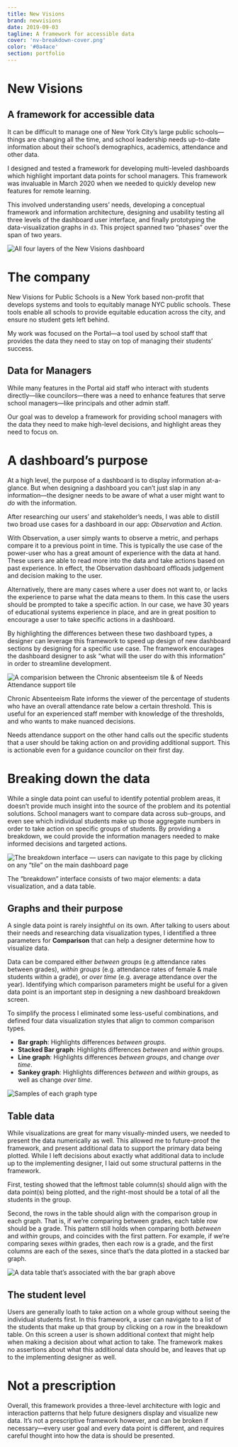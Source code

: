 ```yaml
---
title: New Visions
brand: newvisions
date: 2019-09-03
tagline: A framework for accessible data
cover: 'nv-breakdown-cover.png'
color: '#0a4ace'
section: portfolio
---
```


# New Visions

<!-- This is doubly true when everything changes so suddenly like it did in early 2020. -->
<section class="tldr" markdown="1">

## A framework for accessible data
It can be difficult to manage one of New York City’s large public schools—things are changing all the time, and school leadership needs up-to-date information about their school’s demographics, academics, attendance and other data. 

I designed and tested a framework for developing multi-leveled dashboards which highlight important data points for school managers. This framework was invaluable in March 2020 when we needed to quickly develop new features for remote learning.

This involved understanding users’ needs, developing a conceptual framework and information architecture, designing and usability testing all three levels of the dashboard user interface, and finally prototyping the data-visualization graphs in `d3`. This project spanned two “phases” over the span of two years.

<div class="cover-image">

  ![All four layers of the New Visions dashboard](../../images/portfolio/newvisions/nv-dashboard-demo.png)
</div>

</section>

# The company
New Visions for Public Schools is a New York based non-profit that develops systems and tools to equitably manage NYC public schools. These tools enable all schools to provide equitable education across the city, and ensure no student gets left behind.

My work was focused on the Portal—a tool used by school staff that provides the data they need to stay on top of managing their students’ success.

## Data for Managers
While many features in the Portal aid staff who interact with students directly—like councilors—there was a need to enhance features that serve school managers—like principals and other admin staff. 

Our goal was to develop a framework for providing school managers with the data they need to make high-level decisions, and highlight areas they need to focus on.

# A dashboard’s purpose
At a high level, the purpose of a dashboard is to display information at-a-glance. But when designing a dashboard you can’t just slap in any information—the designer needs to be aware of what a user might want to *do* with the information.

After researching our users’ and stakeholder’s needs, I was able to distill two broad use cases for a dashboard in our app: *Observation* and *Action*.

With Observation, a user simply wants to observe a metric, and perhaps compare it to a previous point in time. This is typically the use case of the power-user who has a great amount of experience with the data at hand. These users are able to read more into the data and take actions based on past experience. In effect, the Observation dashboard offloads judgement and decision making to the user.

Alternatively, there are many cases where a user does not want to, or lacks the experience to parse what the data means to them. In this case the users should be prompted to take a specific action. In our case, we have 30 years of educational systems experience in place, and are in great position to encourage a user to take specific actions in a dashboard.

By highlighting the differences between these two dashboard types, a designer can leverage this framework to speed up design of new dashboard sections by designing for a specific use case. The framework encourages the dashboard designer to ask “what will the user do with this information” in order to streamline development. 

![A comparision between the Chronic absenteeism tile & of Needs Attendance support tile](../../images/portfolio/newvisions/new-tiles@2x.png)

Chronic Absenteeism Rate informs the viewer of the percentage of students who have an overall attendance rate below a certain threshold. This is useful for an experienced staff member with knowledge of the thresholds, and who wants to make nuanced decisions.

Needs attendance support on the other hand calls out the specific students that a user should be taking action on and providing additional support. This is actionable even for a guidance councilor on their first day.

# Breaking down the data
While a single data point can useful to identify potential problem areas, it doesn’t provide much insight into the source of the problem and its potential solutions. School managers want to compare data across sub-groups, and even see which individual students make up those aggregate numbers in order to take action on specific groups of students.  By providing a breakdown, we could provide the information managers needed to make informed decisions and targeted actions. 

![The breakdown interface — users can navigate to this page by clicking on any “tile” on the main dashboard page](../../images/portfolio/newvisions/template-breakdown@2x.png)

The “breakdown” interface consists of two major elements: a data visualization, and a data table.

## Graphs and their purpose
A single data point is rarely insightful on its own. After talking to users about their needs and researching data visualization types, I identified a three parameters for **Comparison** that can help a designer determine how to visualize data. 

Data can be compared either *between groups* (e.g attendance rates between grades), *within groups* (e.g. attendance rates of female & male students within a grade), or *over time* (e.g. average attendance over the year). Identifying which comparison parameters might be useful for a given data point is an important step in designing a new dashboard breakdown screen.

To simplify the process I eliminated some less-useful combinations, and defined four data visualization styles that align to common comparison types.

- **Bar graph**: Highlights differences *between groups*.
- **Stacked Bar graph**: Highlights differences *between* and *within* groups.
- **Line graph**: Highlights differences *between groups*, and change *over time*.
- **Sankey graph**: Highlights differences *between* and *within* groups, as well as change *over time*.

![Samples of each graph type](../../images/portfolio/newvisions/graphs.png)

## Table data
While visualizations are great for many visually-minded users, we needed to present the data numerically as well. This allowed me to future-proof the framework, and present additional data to support the primary data being plotted. While I left decisions about exactly what additional data to include up to the implementing designer, I laid out some structural patterns in the framework. 

First, testing showed that the leftmost table column(s) should align with the data point(s) being plotted, and the right-most should be a total of all the students in the group. 

Second, the rows in the table should align with the comparison group in each graph. That is, if we’re comparing between grades, each table row should be a grade. This pattern still holds when comparing both *between* and *within* groups, and coincides with the first pattern. For example, if we’re comparing sexes *within* grades, then each row is a grade, and the first columns are each of the sexes, since that’s the data plotted in a stacked bar graph. 

![A data table that’s associated with the bar graph above](../../images/portfolio/newvisions/table@2x.png)

## The student level
Users are generally loath to take action on a whole group without seeing the individual students first. In this framework, a user can navigate to a list of the students that make up that group by clicking on a row in the breakdown table. On this screen a user is shown additional context that might help when making a decision about what action to take. The framework makes no assertions about what this additional data should be, and leaves that up to the implementing designer as well.

# Not a prescription
Overall, this framework provides a three-level architecture with logic and interaction patterns that help future designers display and visualize new data. It’s not a prescriptive framework however, and can be broken if necessary—every user goal and every data point is different, and requires careful thought into how the data is should be presented. 

<!-- section to talk about the UI design of the graphs -->